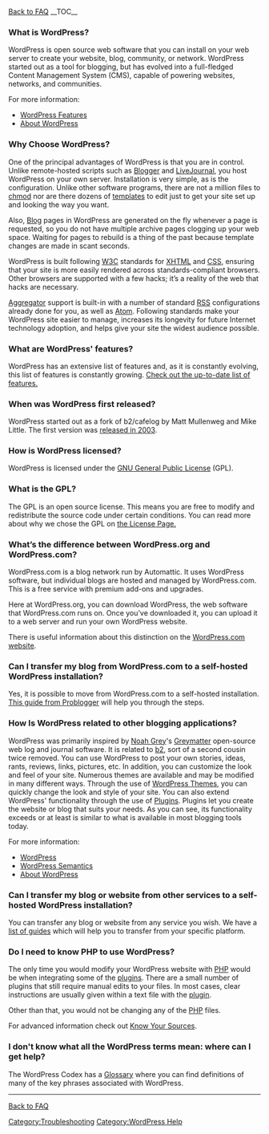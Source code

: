 {{Languages|
{{en|FAQ_About_WordPress}}
{{zh-cn|FAQ_About_WordPress}}
{{zh-tw|關於WordPress的常見問題解答}}
}}

[[FAQ|Back to FAQ]]
__TOC__
===What is WordPress?===

WordPress is open source web software that you can install on your web server to create your website, blog, community, or network. WordPress started out as a tool for blogging, but has evolved into a full-fledged Content Management System (CMS), capable of powering websites, networks, and communities.

For more information:
* [[WordPress Features]]
* [[About WordPress]]

===Why Choose WordPress?===
One of the principal advantages of WordPress is that you are in control. Unlike remote-hosted scripts such as [http://www.blogger.com Blogger] and [http://www.livejournal.com LiveJournal], you host WordPress on your own server. Installation is very simple, as is the configuration. Unlike other software programs, there are not a million files to [[Changing File Permissions|chmod]] nor are there dozens of [[Templates|templates]] to edit just to get your site set up and looking the way you want. 

Also, [[Glossary#Blogging|Blog]] pages in WordPress are generated on the fly whenever a page is requested, so you do not have multiple archive pages clogging up your web space. Waiting for pages to rebuild is a thing of the past because template changes are made in scant seconds.

WordPress is built following [http://www.w3.org/ W3C] standards for [[Glossary#XHTML|XHTML]] and [[Glossary#CSS|CSS]], ensuring that your site is more easily rendered across standards-compliant browsers. Other browsers are supported with a few hacks; it’s a reality of the web that hacks are necessary. 

[[Glossary#News reader|Aggregator]] support is built-in with a number of standard [[Glossary#RSS|RSS]] configurations already done for you, as well as [[Glossary#Atom|Atom]]. Following standards make your WordPress site easier to manage, increases its longevity for future Internet technology adoption, and helps give your site the widest audience possible.

===What are WordPress' features?===
WordPress has an extensive list of features and, as it is constantly evolving, this list of features is constantly growing. [http://codex.wordpress.org/WordPress_Features Check out the up-to-date list of features.]

===When was WordPress first released?===
WordPress started out as a fork of b2/cafelog by Matt Mullenweg and Mike Little. The first version was [http://wordpress.org/news/2003/05/wordpress-now-available/ released in 2003].

===How is WordPress licensed?===

WordPress is licensed under the [http://www.gnu.org/licenses/gpl.html GNU General Public License] (GPL).

===What is the GPL?===

The GPL is an open source license. This means you are free to modify and redistribute the source code under certain conditions. You can read more about why we chose the GPL on [http://codex.wordpress.org/License the License Page.]

===What’s the difference between WordPress.org and WordPress.com?===

WordPress.com is a blog network run by Automattic. It uses WordPress software, but individual blogs are hosted and managed by WordPress.com. This is a free service with premium add-ons and upgrades. 

Here at WordPress.org, you can download WordPress, the web software that WordPress.com runs on. Once you’ve downloaded it, you can upload it to a web server and run your own WordPress website. 

There is useful information about this distinction on the [http://en.support.wordpress.com/com-vs-org/ WordPress.com website].

===Can I transfer my blog from WordPress.com to a self-hosted WordPress installation?===

Yes, it is possible to move from WordPress.com to a self-hosted installation. [http://www.problogger.net/archives/2009/01/03/how-to-move-from-wordpresscom-to-wordpressorg/ This guide from Problogger] will help you through the steps.

===How Is WordPress related to other blogging applications?===
WordPress was primarily inspired by [http://www.noahgrey.com/ Noah Grey]'s [http://www.noahgrey.com/greysoft/ Greymatter] open-source web log and journal software. It is related to [http://cafelog.com/ b2], sort of a second cousin twice removed. You can use WordPress to post your own stories, ideas, rants, reviews, links, pictures, etc. In addition, you can customize the look and feel of your site. Numerous themes are available and may be modified in many different ways. Through the use of [[Using Themes|WordPress Themes]], you can quickly change the look and style of your site. You can also extend WordPress' functionality through the use of [[Plugins]]. Plugins let you create the website or blog that suits your needs. As you can see, its functionality exceeds or at least is similar to what is available in most blogging tools today.

For more information:
* [[WordPress]]
* [[WordPress Semantics]]
* [[About WordPress]]

===Can I transfer my blog or website from other services to a self-hosted WordPress installation?===

You can transfer any blog or website from any service you wish. We have a [http://codex.wordpress.org/WordPress_Installation_Techniques#Moving_to_WordPress list of guides] which will help you to transfer from your specific platform.

===Do I need to know PHP to use WordPress?===
The only time you would modify your WordPress website with [[Glossary#PHP|PHP]] would be when integrating some of the [[Plugins|plugins]]. There are a small number of plugins that still require manual edits to your files. In most cases, clear instructions are usually given within a text file with the [[Plugins|plugin]].

Other than that, you would not be changing any of the [[Glossary#PHP|PHP]] files.

For advanced information check out [[Know Your Sources]].

===I don't know what all the WordPress terms mean: where can I get help?===

The WordPress Codex has a [http://codex.wordpress.org/Glossary Glossary] where you can find definitions of many of the key phrases associated with WordPress. 

----
[[FAQ|Back to FAQ]]
[[Category:Troubleshooting]]
[[Category:WordPress Help]]